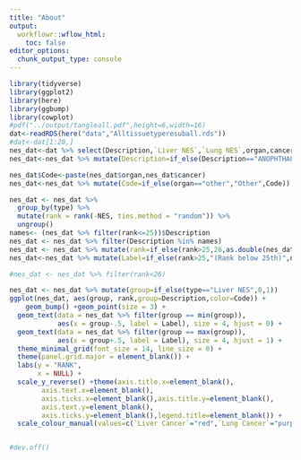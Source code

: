 ```yaml
---
title: "About"
output:
  workflowr::wflow_html:
    toc: false
editor_options:
  chunk_output_type: console
---
```


```r
library(tidyverse)
library(ggplot2)
library(here)
library(ggbump)
library(cowplot)
#pdf("../output/tangleall.pdf",height=6,width=16)
dat<-readRDS(here("data","Alltissuetyperesuball.rds"))
#dat<-dat[1:20,]
nes_dat<-dat %>% select(Description,`Liver NES`,`Lung NES`,organ,cancer) %>% gather(key="type",value="NES",`Liver NES`,`Lung NES`)
nes_dat<-nes_dat %>% mutate(Description=if_else(Description=="ANOPHTHALMIA AND PULMONARY HYPOPLASIA","Anophthalmia and Pulmonary Hypoplasia",Description))

nes_dat$Code<-paste(nes_dat$organ,nes_dat$cancer)
nes_dat<-nes_dat %>% mutate(Code=if_else(organ=="other","Other",Code))

nes_dat <- nes_dat %>% 
  group_by(type) %>% 
  mutate(rank = rank(-NES, ties.method = "random")) %>% 
  ungroup()
names<- (nes_dat %>% filter(rank<=25))$Description
nes_dat <- nes_dat %>% filter(Description %in% names)
nes_dat <- nes_dat %>% mutate(rank=if_else(rank>25,26,as.double(nes_dat$rank)))
nes_dat<-nes_dat %>% mutate(Label=if_else(rank>25,"(Rank below 25th)",nes_dat$Description))

#nes_dat <- nes_dat %>% filter(rank<26)

nes_dat <- nes_dat %>% mutate(group=if_else(type=="Liver NES",0,1))
ggplot(nes_dat, aes(group, rank,group=Description,color=Code)) +
    geom_bump() +geom_point(size = 3) +
  geom_text(data = nes_dat %>% filter(group == min(group)),
            aes(x = group-.5, label = Label), size = 4, hjust = 0) +
  geom_text(data = nes_dat %>% filter(group == max(group)),
            aes(x = group+.5, label = Label), size = 4, hjust = 1) +
  theme_minimal_grid(font_size = 14, line_size = 0) +
  theme(panel.grid.major = element_blank()) +
  labs(y = "RANK",
       x = NULL) +
  scale_y_reverse() +theme(axis.title.x=element_blank(),
        axis.text.x=element_blank(),
        axis.ticks.x=element_blank(),axis.title.y=element_blank(),
        axis.text.y=element_blank(),
        axis.ticks.y=element_blank(),legend.title=element_blank()) +
  scale_colour_manual(values=c(`Liver Cancer`="red",`Lung Cancer`="purple",`Other`="gray67"))


#dev.off()


```

